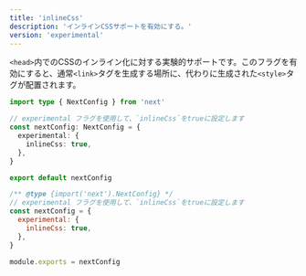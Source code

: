 ```yaml
---
title: 'inlineCss'
description: 'インラインCSSサポートを有効にする。'
version: 'experimental'
---
```


`<head>`内でのCSSのインライン化に対する実験的サポートです。このフラグを有効にすると、通常`<link>`タグを生成する場所に、代わりに生成された`<style>`タグが配置されます。

<Tabs>
<TabItem value="ts" label="TypeScript">

```ts title="next.config.ts" switcher
import type { NextConfig } from 'next'

// experimental フラグを使用して、`inlineCss`をtrueに設定します
const nextConfig: NextConfig = {
  experimental: {
    inlineCss: true,
  },
}

export default nextConfig
```

</TabItem>
<TabItem value="js" label="JavaScript">

```js title="next.config.js" switcher
/** @type {import('next').NextConfig} */
// experimental フラグを使用して、`inlineCss`をtrueに設定します
const nextConfig = {
  experimental: {
    inlineCss: true,
  },
}

module.exports = nextConfig
```

</TabItem>
</Tabs>
